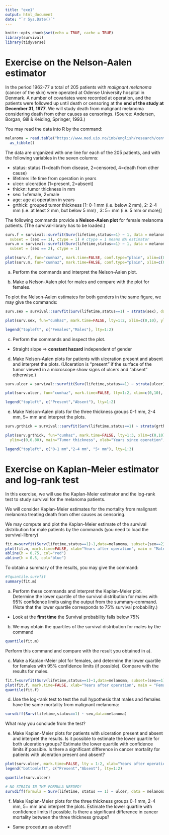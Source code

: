 ```yaml
---
title: "exe1"
output: html_document
date: "`r Sys.Date()`"
---
```


```r
knitr::opts_chunk$set(echo = TRUE, cache = TRUE)
library(survival)
library(tidyverse)
```

# Exercise on the Nelson-Aalen estimator {.unnumbered}

In the period 1962-77 a total of $205$ patients with *malignant melanoma* (cancer of the skin) were operated at Odense University hospital in Denmark.
A number of covariates were recorded at operation, and the patients were followed up until death or censoring at the **end of the study at December 31, 1977**. 
We will study death from malignant melanoma considering death from other causes as censorings. (Source: Andersen, Borgan, Gill & Keiding, Springer, 1993.)

You may read the data into R by the command:
```r
melanoma = read.table("https://www.med.uio.no/imb/english/research/centres/ocbe/courses/imb9335/melanoma.txt",header=T) %>% 
  as_tibble()
```

The data are organized with one line for each of the 205 patients, and with the following variables in the seven columns:

- status: status (1=death from disease, 2=censored, 4=death from other cause)
- lifetime: life time from operation in years
- ulcer: ulceration (1=present, 2=absent)
- thickn: tumor thickness in mm
- sex: 1=female, 2=male
- age: age at operation in years
- grthick: grouped tumor thickness [1: 0-1 mm (i.e. below 2 mm), 2: 2-4 mm (i.e. at least 2 mm, but below 5 mm) , 3: 5+ mm (i.e. 5 mm or more)]

The following commands provide a **Nelson-Aalen plot** for female melanoma patients. (The survival-library has to be loaded.)

```r
surv.f = survival::survfit(Surv(lifetime,status==1) ~ 1, data = melanoma, 
  subset = (sex == 1), ctype = 1) # ctype = 1 means NA estimator
surv.m = survival::survfit(Surv(lifetime,status==1) ~ 1, data = melanoma, 
  subset = (sex == 2), ctype = 1)

plot(surv.f, fun="cumhaz", mark.time=FALSE, conf.type="plain", xlim=c(0,10), ylim=c(0,0.80), main="Females", xlab="Years since operation", ylab="Cumulative hazard")
plot(surv.m, fun="cumhaz", mark.time=FALSE, conf.type="plain", xlim=c(0,10), ylim=c(0,0.80), main="Males", xlab="Years since operation", ylab="Cumulative hazard")
```

a)  Perform the commands and interpret the Nelson-Aalen plot.

b)  Make a Nelson-Aalen plot for males and compare with the plot for females.

To plot the Nelson-Aalen estimates for both genders in the same figure, we may give the commands:

```r
surv.sex = survival::survfit(Surv(lifetime,status==1) ~ strata(sex), data=melanoma, ctype=1)

plot(surv.sex, fun="cumhaz", mark.time=FALSE, lty=1:2, xlim=c(0,10), ylim=c(0,0.80), main="Gender", xlab="Years since operation", ylab="Cumulative hazard")

legend("topleft", c("Females","Males"), lty=1:2)
```

c)  Perform the commands and inspect the plot.

- Straight slope => **constant hazard** independent of gender

d)  Make Nelson-Aalen plots for patients with ulceration present and absent and interpret the plots. (Ulceration is "present" if the surface of the tumor viewed in a microscope show signs of ulcers and "absent" otherwise.)

```r
surv.ulcer = survival::survfit(Surv(lifetime,status==1) ~ strata(ulcer), data=melanoma, ctype=1)

plot(surv.ulcer, fun="cumhaz", mark.time=FALSE, lty=1:2, xlim=c(0,10), ylim=c(0,0.80), main="Ulceration", xlab="Years since operation", ylab="Cumulative hazard")

legend("topleft", c("Present","Absent"), lty=1:2)
```
e)  Make Nelson-Aalen plots for the three thickness groups 0-1 mm, 2-4 mm, 5+ mm and interpret the plots.

```r
surv.grthick = survival::survfit(Surv(lifetime,status==1) ~ strata(grthick), data=melanoma, ctype=1)

plot(surv.grthick, fun="cumhaz", mark.time=FALSE, lty=1:3, xlim=c(0,10), 
  ylim=c(0,0.80), main="Tumor thickness", xlab="Years since operation", ylab="Cumulative hazard")

legend("topleft", c("0-1 mm","2-4 mm", "5+ mm"), lty=1:3)
```

# Exercise on Kaplan-Meier estimator and log-rank test

In this exercise, we will use the Kaplan-Meier estimator and the log-rank test to study survival for the melanoma patients.

We will consider Kaplan-Meier estimates for the mortality from malignant melanoma treating death from other causes as censoring.

We may compute and plot the Kaplan-Meier estimate of the survival distribution for male patients by the commands (you need to load the survival-library)

```r
fit.m=survfit(Surv(lifetime,status==1)~1,data=melanoma, subset=(sex==2), conf.type="plain")
plot(fit.m, mark.time=FALSE, xlab="Years after operation", main = "Males")
abline(h = 0.75, col="red")
abline(h = 0.5, col="blue")
```

To obtain a summary of the results, you may give the command:
```r
#?quantile.survfit
summary(fit.m)
```
a) Perform these commands and interpret the Kaplan-Meier plot. Determine the lower quartile of the survival distribution for males with 95% confidence limits using the output from the summary-command. (Note that the lower quartile corresponds to 75% survival probability.)

- Look at the **first time** the Survival probability falls below $75\%$

b) We may obtain the quartiles of the survival distribution for males by the command

```r
quantile(fit.m)
```

Perform this command and compare with the result you obtained in a).

c) Make a Kaplan-Meier plot for females, and determine the lower quartile for females with 95% confidence limits (if possible). Compare with the results for males.

```r
fit.f=survfit(Surv(lifetime,status==1)~1,data=melanoma, subset=(sex==1), conf.type="plain")
plot(fit.f, mark.time=FALSE, xlab="Years after operation", main = "Females")
quantile(fit.f)
```
d) Use the log-rank test to test the null hypothesis that males and females have the same mortality from malignant melanoma:

```r
survdiff(Surv(lifetime,status==1) ~ sex,data=melanoma)
```
What may you conclude from the test?

e) Make Kaplan-Meier plots for patients with ulceration present and absent and interpret the results. Is it possible to estimate the lower quartile for both ulceration groups? Estimate the lower quartile with confidence limits if possible. Is there a significant difference in cancer mortality for patients with ulceration present and absent?
```r
plot(surv.ulcer, mark.time=FALSE, lty = 1:2, xlab="Years after operation", main = "Ulceration")
legend("bottomleft", c("Present","Absent"), lty=1:2)
```

```r
quantile(surv.ulcer)
```

```r
# NO STRATA IN THE FORMULA NEEDED!
survdiff(formula = Surv(lifetime, status == 1) ~ ulcer, data = melanoma)
```

f) Make Kaplan-Meier plots for the three thickness groups 0-1 mm, 2-4 mm, 5+ mm and interpret the plots. Estimate the lower quartile with confidence limits if possible. Is there a significant difference in cancer mortality between the three thickness groups?

- Same procedure as above!!!
